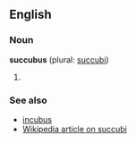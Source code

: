==English==
===Noun===
'''succubus''' (plural: [[succubi]])

# {{stub}}
{{seeCites}}

===See also===
*[[incubus]]
*[[w:succubus|Wikipedia article on succubi]]